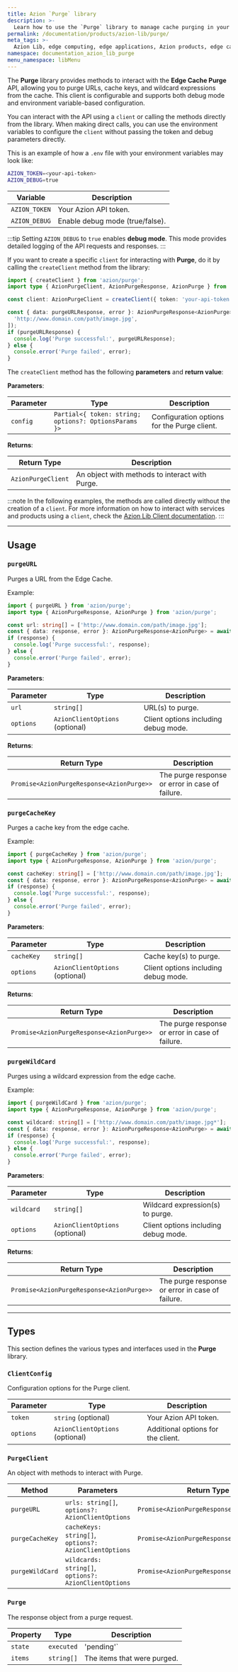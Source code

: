 ```yaml
---
title: Azion `Purge` library
description: >-
  Learn how to use the `Purge` library to manage cache purging in your web applications.
permalink: /documentation/products/azion-lib/purge/
meta_tags: >-
  Azion Lib, edge computing, edge applications, Azion products, edge cache purge
namespace: documentation_azion_lib_purge
menu_namespace: libMenu
---
```



The **Purge** library provides methods to interact with the **Edge Cache Purge** API, allowing you to purge URLs, cache keys, and wildcard expressions from the cache. This client is configurable and supports both debug mode and environment variable-based configuration.

<LinkButton link="/en/documentation/products/azion-lib/overview/" label="Go to Azion Libraries Overview" severity="secondary" />

You can interact with the API using a `client` or calling the methods directly from the library. When making direct calls, you can use the environment variables to configure the `client` without passing the token and debug parameters directly.

This is an example of how a `.env` file with your environment variables may look like:

```sh
AZION_TOKEN=<your-api-token>
AZION_DEBUG=true
```

| Variable | Description |
|----------|-------------|
| `AZION_TOKEN` | Your Azion API token. |
| `AZION_DEBUG` | Enable debug mode (true/false). |

:::tip
Setting `AZION_DEBUG` to `true` enables **debug mode**. This mode provides detailed logging of the API requests and responses.
:::

If you want to create a specific `client` for interacting with **Purge**, do it by calling the `createClient` method from the library:

```typescript
import { createClient } from 'azion/purge';
import type { AzionPurgeClient, AzionPurgeResponse, AzionPurge } from 'azion/purge';

const client: AzionPurgeClient = createClient({ token: 'your-api-token', options: { debug: true } });

const { data: purgeURLResponse, error }: AzionPurgeResponse<AzionPurge> = await client.purgeURL([
  'http://www.domain.com/path/image.jpg',
]);
if (purgeURLResponse) {
  console.log('Purge successful:', purgeURLResponse);
} else {
  console.error('Purge failed', error);
}
```

The `createClient` method has the following **parameters** and **return value**:

**Parameters**:

| Parameter | Type | Description |
|-----------|------|-------------|
| `config` | `Partial<{ token: string; options?: OptionsParams }>` | Configuration options for the Purge client. |

**Returns**:

| Return Type | Description |
|-------------|-------------|
| `AzionPurgeClient` | An object with methods to interact with Purge. |

:::note
In the following examples, the methods are called directly without the creation of a `client`. For more information on how to interact with services and products using a `client`, check the [Azion Lib Client documentation](/en/documentation/products/azion-lib/client/).
:::

---

## Usage

### `purgeURL`

Purges a URL from the Edge Cache.

Example:

```typescript
import { purgeURL } from 'azion/purge';
import type { AzionPurgeResponse, AzionPurge } from 'azion/purge';

const url: string[] = ['http://www.domain.com/path/image.jpg'];
const { data: response, error }: AzionPurgeResponse<AzionPurge> = await purgeURL(url, { debug: true });
if (response) {
  console.log('Purge successful:', response);
} else {
  console.error('Purge failed', error);
}
```

**Parameters**:

| Parameter | Type | Description |
|-----------|------|-------------|
| `url` | `string[]` | URL(s) to purge. |
| `options` | `AzionClientOptions` (optional) | Client options including debug mode. |

**Returns**:

| Return Type | Description |
|-------------|-------------|
| `Promise<AzionPurgeResponse<AzionPurge>>` | The purge response or error in case of failure. |

### `purgeCacheKey`

Purges a cache key from the edge cache.

Example:

```typescript
import { purgeCacheKey } from 'azion/purge';
import type { AzionPurgeResponse, AzionPurge } from 'azion/purge';

const cacheKey: string[] = ['http://www.domain.com/path/image.jpg'];
const { data: response, error }: AzionPurgeResponse<AzionPurge> = await purgeCacheKey(cacheKey, { debug: true });
if (response) {
  console.log('Purge successful:', response);
} else {
  console.error('Purge failed', error);
}
```

**Parameters**:

| Parameter | Type | Description |
|-----------|------|-------------|
| `cacheKey` | `string[]` | Cache key(s) to purge. |
| `options` | `AzionClientOptions` (optional) | Client options including debug mode. |

**Returns**:

| Return Type | Description |
|-------------|-------------|
| `Promise<AzionPurgeResponse<AzionPurge>>` | The purge response or error in case of failure. |

### `purgeWildCard`

Purges using a wildcard expression from the edge cache.

Example:

```typescript
import { purgeWildCard } from 'azion/purge';
import type { AzionPurgeResponse, AzionPurge } from 'azion/purge';

const wildcard: string[] = ['http://www.domain.com/path/image.jpg*'];
const { data: response, error }: AzionPurgeResponse<AzionPurge> = await purgeWildCard(wildcard, { debug: true });
if (response) {
  console.log('Purge successful:', response);
} else {
  console.error('Purge failed', error);
}
```

**Parameters**:

| Parameter | Type | Description |
|-----------|------|-------------|
| `wildcard` | `string[]` | Wildcard expression(s) to purge. |
| `options` | `AzionClientOptions` (optional) | Client options including debug mode. |

**Returns**:

| Return Type | Description |
|-------------|-------------|
| `Promise<AzionPurgeResponse<AzionPurge>>` | The purge response or error in case of failure. |

---

## Types

This section defines the various types and interfaces used in the **Purge** library.

### `ClientConfig`

Configuration options for the Purge client.

| Parameter | Type | Description |
|-----------|------|-------------|
| `token` | `string` (optional) | Your Azion API token. |
| `options` | `AzionClientOptions` (optional) | Additional options for the client. |

### `PurgeClient`

An object with methods to interact with Purge.

| Method | Parameters | Return Type |
|--------|------------|-------------|
| `purgeURL` | `urls: string[]`, `options?: AzionClientOptions` | `Promise<AzionPurgeResponse<AzionPurge>>` |
| `purgeCacheKey` | `cacheKeys: string[]`, `options?: AzionClientOptions` | `Promise<AzionPurgeResponse<AzionPurge>>` |
| `purgeWildCard` | `wildcards: string[]`, `options?: AzionClientOptions` | `Promise<AzionPurgeResponse<AzionPurge>>` |

### `Purge`

The response object from a purge request.

| Property | Type | Description |
|----------|------|-------------|
| `state` | `executed` | 'pending'` | The state of the purge request. |
| `items` | `string[]` | The items that were purged. |
